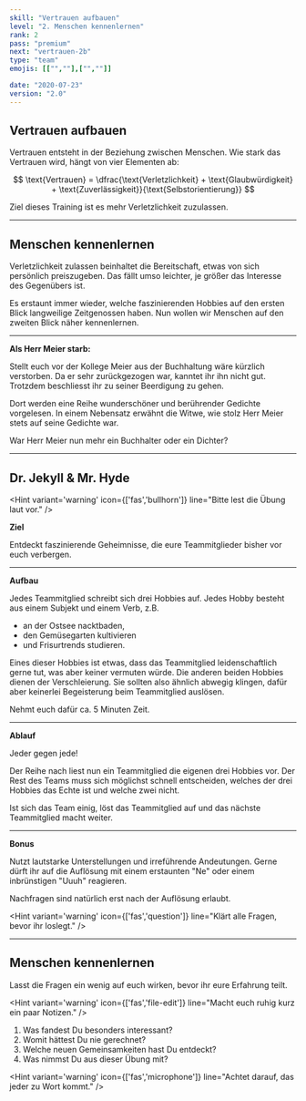 ```yaml
---
skill: "Vertrauen aufbauen"
level: "2. Menschen kennenlernen"
rank: 2
pass: "premium"
next: "vertrauen-2b"
type: "team"
emojis: [["",""],["",""]]

date: "2020-07-23"
version: "2.0"
---
```



## Vertrauen aufbauen

Vertrauen entsteht in der Beziehung zwischen Menschen.
Wie stark das Vertrauen wird, hängt von vier Elementen ab:

$$
\text{Vertrauen} = \dfrac{\text{Verletzlichkeit} + \text{Glaubwürdigkeit} + \text{Zuverlässigkeit}}{\text{Selbstorientierung}}
$$

Ziel dieses Training ist es mehr Verletzlichkeit zuzulassen.

---

## Menschen kennenlernen

Verletzlichkeit zulassen beinhaltet die Bereitschaft, etwas von sich persönlich preiszugeben.
Das fällt umso leichter, je größer das Interesse des Gegenübers ist.

Es erstaunt immer wieder, welche faszinierenden Hobbies auf den ersten Blick langweilige Zeitgenossen haben.
Nun wollen wir Menschen auf den zweiten Blick näher kennenlernen.

---

**Als Herr Meier starb:**

Stellt euch vor der Kollege Meier aus der Buchhaltung wäre kürzlich verstorben.
Da er sehr zurückgezogen war, kanntet ihr ihn nicht gut.
Trotzdem beschliesst ihr zu seiner Beerdigung zu gehen.

Dort werden eine Reihe wunderschöner und berührender Gedichte vorgelesen.
In einem Nebensatz erwähnt die Witwe, wie stolz Herr Meier stets auf seine Gedichte war.

War Herr Meier nun mehr ein Buchhalter oder ein Dichter?

---

## Dr. Jekyll & Mr. Hyde

<Hint variant='warning' icon={['fas','bullhorn']}
line="Bitte lest die Übung laut vor."
/>

**Ziel**

Entdeckt faszinierende Geheimnisse, die eure Teammitglieder bisher vor euch verbergen.

---

**Aufbau**

Jedes Teammitglied schreibt sich drei Hobbies auf.
Jedes Hobby besteht aus einem Subjekt und einem Verb, z.B. 

* an der Ostsee nacktbaden, 
* den Gemüsegarten kultivieren 
* und Frisurtrends studieren.

Eines dieser Hobbies ist etwas, dass das Teammitglied leidenschaftlich gerne tut, was aber keiner vermuten würde.
Die anderen beiden Hobbies dienen der Verschleierung. 
Sie sollten also ähnlich abwegig klingen, dafür aber keinerlei Begeisterung beim Teammitglied auslösen.

Nehmt euch dafür ca. 5 Minuten Zeit.

---

**Ablauf**

Jeder gegen jede! 

Der Reihe nach liest nun ein Teammitglied die eigenen drei Hobbies vor.
Der Rest des Teams muss sich möglichst schnell entscheiden,
welches der drei Hobbies das Echte ist und welche zwei nicht. 

Ist sich das Team einig, löst das Teammitglied auf und das nächste Teammitglied macht weiter.

---

**Bonus**

Nutzt lautstarke Unterstellungen und irreführende Andeutungen.
Gerne dürft ihr auf die Auflösung mit einem erstaunten "Ne" oder einem inbrünstigen "Uuuh" reagieren.

Nachfragen sind natürlich erst nach der Auflösung erlaubt.

<Hint variant='warning' icon={['fas','question']}
line="Klärt alle Fragen, bevor ihr loslegt."
/>

---

## Menschen kennenlernen

Lasst die Fragen ein wenig auf euch wirken, bevor ihr eure Erfahrung teilt.

<Hint variant='warning' icon={['fas','file-edit']}
line="Macht euch ruhig kurz ein paar Notizen."
/>

1. Was fandest Du besonders interessant?
2. Womit hättest Du nie gerechnet?
3. Welche neuen Gemeinsamkeiten hast Du entdeckt?
4. Was nimmst Du aus dieser Übung mit?

<Hint variant='warning' icon={['fas','microphone']}
line="Achtet darauf, das jeder zu Wort kommt."
/>